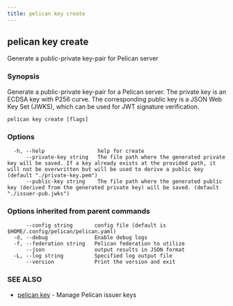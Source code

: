 ```yaml
---
title: pelican key create
---
```


## pelican key create

Generate a public-private key-pair for Pelican server

### Synopsis

Generate a public-private key-pair for a Pelican server.
The private key is an ECDSA key with P256 curve. The corresponding public key
is a JSON Web Key Set (JWKS), which can be used for JWT signature verification.

```
pelican key create [flags]
```

### Options

```
  -h, --help                 help for create
      --private-key string   The file path where the generated private key will be saved. If a key already exists at the provided path, it will not be overwritten but will be used to derive a public key (default "./private-key.pem")
      --public-key string    The file path where the generated public key (derived from the generated private key) will be saved. (default "./issuer-pub.jwks")
```

### Options inherited from parent commands

```
      --config string       config file (default is $HOME/.config/pelican/pelican.yaml)
  -d, --debug               Enable debug logs
  -f, --federation string   Pelican federation to utilize
      --json                output results in JSON format
  -L, --log string          Specified log output file
      --version             Print the version and exit
```

### SEE ALSO

* [pelican key](/commands-reference/key/)	 - Manage Pelican issuer keys
